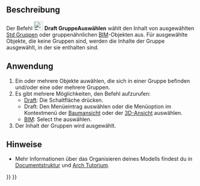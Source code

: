 <languages/>

<div class="mw-translate-fuzzy">
{{Docnav/de
|[[Draft AddToGroup/de|Zur Gruppe hinzufügen]]
|[[Draft_AddConstruction/de|Hinzufügen zu Konstruktionsgruppe]]
|[[Draft_Workbench/de|Draft]]
|IconL=Draft_AutoGroup.svg
|IconR=Draft_AddConstruction.svg
|IconC=Workbench_Draft.svg
}}
</div>

{{GuiCommand/de
|Name=Draft SelectGroup
|Name/de=Draft GruppeAuswählen
|MenuLocation=Dienstprogramme → Gruppe auswählen<br>Werkzeuge → Gruppe auswählen
|Workbenches=[[Draft_Workbench/de|Draft]], [[BIM_Workbench/de|BIM]]
|SeeAlso=[[Std_Group/de|Std Gruppe]], [[Draft_AddToGroup/de|Draft Zur Gruppe hinzufügen...]], [[Draft_AddConstruction/de|Draft zur Konstruktionsgruppe hinzufügen]], [[Draft_AutoGroup/de|Draft Autogruppe]]
}}

<span id="Description"></span>
==Beschreibung== 

Der Befehl [[Image:Draft_SelectGroup.svg|24px]] '''Draft GruppeAuswählen''' wählt den Inhalt von ausgewählten  [[Std_Group/de|Std Gruppen]] oder gruppenähnlichen [[BIM_Workbench/de|BIM]]-Objekten aus. Für ausgewählte Objekte, die keine Gruppen sind, werden die Inhalte der Gruppe ausgewählt, in der sie enthalten sind.

<span id="Usage"></span>
==Anwendung== 

# Ein oder mehrere Objekte auwählen, die sich in einer Gruppe befinden und/oder eine oder mehrere Gruppen.
# Es gibt mehrere Möglichkeiten, den Befehl aufzurufen:
#* [[Draft_Workbench/de|Draft]]: Die Schaltfläche {{Button|[[Image:Draft_SelectGroup.svg|16px]] [[Draft_SelectGroup/de|Gruppe auswählen]]}} drücken.
#* Draft: Den Menüeintrag {{MenuCommand|Dienstprogramme → [[Image:Draft_SelectGroup.svg|16px]] Gruppe auswählen}} auswählen oder die Menüoption im Kontextmenü der [[Tree_view/de|Baumansicht]] oder der [[3D_view/de|3D-Ansicht]] auswählen.
#* [[BIM_Workbench/de|BIM]]: Select the {{MenuCommand|Werkzeuge → [[Image:Draft_SelectGroup.svg|16px]] Gruppe auswählen}} auswählen.
# Der Inhalt der Gruppen wird ausgewählt.

<span id="Notes"></span>
==Hinweise==

* Mehr Informationen über das Organisieren deines Modells findest du in [[Document_structure/de|Documentstruktur]] und [[Arch_tutorial/de#Ihr_Modell_organisieren|Arch Tutorium]].


<div class="mw-translate-fuzzy">
{{Docnav/de
|[[Draft AddToGroup/de|Zur Gruppe hinzufügen]]
|[[Draft_AddConstruction/de|Hinzufügen zu Konstruktionsgruppe]]
|[[Draft_Workbench/de|Draft]]
|IconL=Draft_AutoGroup.svg
|IconR=Draft_AddConstruction.svg
|IconC=Workbench_Draft.svg
}}
</div>

{{Draft Tools navi{{#translation:}}}}
{{Userdocnavi{{#translation:}}}}
